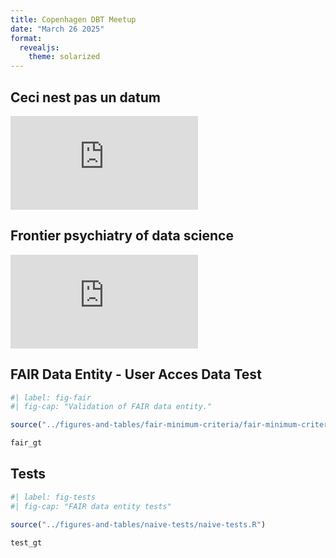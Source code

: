 ```yaml
---
title: Copenhagen DBT Meetup
date: "March 26 2025"
format: 
  revealjs:
    theme: solarized
---
```




## Ceci nest pas un datum

<iframe src="https://www.youtube.com/embed/Pyh1Va_mYWI?si=ieVcPdnxgQ83lMGJ&amp;controls=0" title="YouTube video player" frameborder="0" allow="accelerometer; autoplay; clipboard-write; encrypted-media; gyroscope; picture-in-picture; web-share" referrerpolicy="strict-origin-when-cross-origin" allowfullscreen></iframe>

## Frontier psychiatry of data science

<iframe src="https://www.youtube.com/embed/qLrnkK2YEcE?si=NW9MZlQoFAU905J4&amp;controls=0" title="YouTube video player" frameborder="0" allow="accelerometer; autoplay; clipboard-write; encrypted-media; gyroscope; picture-in-picture; web-share" referrerpolicy="strict-origin-when-cross-origin" allowfullscreen></iframe>


## FAIR Data Entity - User Acces Data Test


```r
#| label: fig-fair
#| fig-cap: "Validation of FAIR data entity."

source("../figures-and-tables/fair-minimum-criteria/fair-minimum-criteria.R")

fair_gt
```

## Tests

```r
#| label: fig-tests
#| fig-cap: "FAIR data entity tests"

source("../figures-and-tables/naive-tests/naive-tests.R")

test_gt
```
